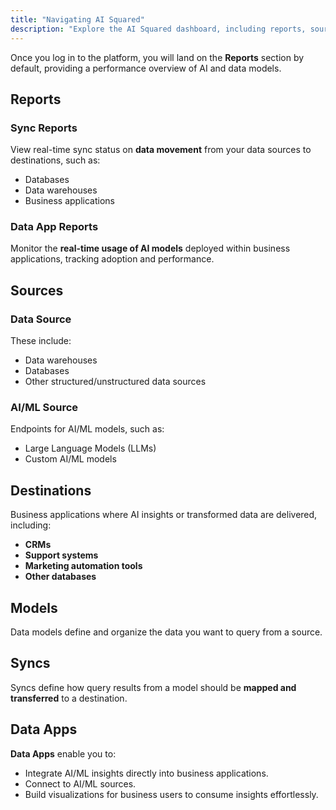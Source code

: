 ```yaml
---
title: "Navigating AI Squared"
description: "Explore the AI Squared dashboard, including reports, sources, destinations, models, syncs, and data apps."
---
```


Once you log in to the platform, you will land on the **Reports** section by default, providing a performance overview of AI and data models.

## Reports

### Sync Reports
View real-time sync status on **data movement** from your data sources to destinations, such as:
- Databases
- Data warehouses
- Business applications

### Data App Reports
Monitor the **real-time usage of AI models** deployed within business applications, tracking adoption and performance.

## Sources

### Data Source
These include:
- Data warehouses
- Databases
- Other structured/unstructured data sources

### AI/ML Source
Endpoints for AI/ML models, such as:
- Large Language Models (LLMs)
- Custom AI/ML models

## Destinations

Business applications where AI insights or transformed data are delivered, including:
- **CRMs**
- **Support systems**
- **Marketing automation tools**
- **Other databases**

## Models

Data models define and organize the data you want to query from a source.

## Syncs

Syncs define how query results from a model should be **mapped and transferred** to a destination.

## Data Apps

**Data Apps** enable you to:
- Integrate AI/ML insights directly into business applications.
- Connect to AI/ML sources.
- Build visualizations for business users to consume insights effortlessly.
